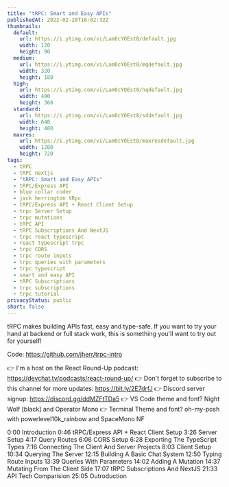 ```yaml
---
title: "tRPC: Smart and Easy APIs"
publishedAt: 2022-02-28T16:02:32Z
thumbnails:
  default:
    url: https://i.ytimg.com/vi/Lam0cYOEst8/default.jpg
    width: 120
    height: 90
  medium:
    url: https://i.ytimg.com/vi/Lam0cYOEst8/mqdefault.jpg
    width: 320
    height: 180
  high:
    url: https://i.ytimg.com/vi/Lam0cYOEst8/hqdefault.jpg
    width: 480
    height: 360
  standard:
    url: https://i.ytimg.com/vi/Lam0cYOEst8/sddefault.jpg
    width: 640
    height: 480
  maxres:
    url: https://i.ytimg.com/vi/Lam0cYOEst8/maxresdefault.jpg
    width: 1280
    height: 720
tags:
  - tRPC
  - tRPC nextjs
  - "tRPC: Smart and Easy APIs"
  - tRPC/Express API
  - blue collar coder
  - jack herrington tRpc
  - tRPC/Express API + React Client Setup
  - trpc Server Setup
  - trpc mutations
  - tRPC API
  - tRPC Subscriptions And NextJS
  - trpc react typescript
  - react typescript trpc
  - trpc CORS
  - trpc route inputs
  - trpc queries with parameters
  - trpc typescript
  - smart and easy API
  - tRPC Subscriptions
  - trpc subscriptions
  - trpc tutorial
privacyStatus: public
short: false
---
```

  
  tRPC makes building APIs fast, easy and type-safe. If you want to try your hand at backend or full stack work, this is something you'll want to try out for yourself!

Code: https://github.com/jherr/trpc-intro

👉 I'm a host on the React Round-Up podcast: https://devchat.tv/podcasts/react-round-up/
👉 Don't forget to subscribe to this channel for more updates: https://bit.ly/2E7drfJ
👉 Discord server signup: https://discord.gg/ddMZFtTDa5
👉 VS Code theme and font? Night Wolf [black] and Operator Mono
👉 Terminal Theme and font? oh-my-posh with powerlevel10k_rainbow and SpaceMono NF

0:00 Introduction
0:46 tRPC/Express API + React Client Setup
3:26 Server Setup
4:17 Query Routes
6:06 CORS Setup
6:28 Exporting The TypeScript Types
7:16 Connecting The Client And Server Projects
8:03 Client Setup
10:34 Querying The Server
12:15 Building A Basic Chat System
12:50 Typing Route Inputs
13:39 Queries With Parameters
14:02 Adding A Mutation
14:37 Mutating From The Client Side
17:07 tRPC Subscriptions And NextJS 
21:33 API Tech Comparision
25:05 Outroduction
  